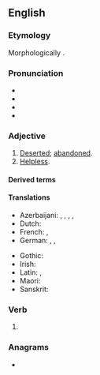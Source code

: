 ==English==

===Etymology===
Morphologically {{suffix|en|forsake|n}}.

===Pronunciation===
* {{IPA|en|/fɔɹˈseɪkən/}}
* {{audio|en|en-us-forsaken.ogg|Audio (GA)}}
* {{rhymes|en|eɪkən|s=3}}
* {{hyphenation|en|for|sak|en}}

===Adjective===
{{en-adj}}

# [[deserted|Deserted]]; [[abandoned]].
# [[helpless|Helpless]].

====Derived terms====
{{der3|en
|forsakenly
|forsakenness
|godforsaken}}

====Translations====
{{trans-top|abandoned}}
* Azerbaijani: {{t|az|baxımsız}}, {{t|az|nəzarətsiz}}, {{t|az|tərk edilmiş}}, {{t|az|atılmış}}, {{t|az|[[tək-tənha]] [[qalmış]]}}
* Dutch: {{t+|nl|verlaten}}
* French: {{t+|fr|abandonné}}, {{t+|fr|esseulé}}
* German: {{t|de|[[im Stich lassen|im Stich gelassen]]}}, {{t+|de|verlassen}}, {{t+|de|aufgegeben}}
{{trans-mid}}
* Gothic: {{t|got|𐌰𐌹𐌽𐌰𐌺𐌻𐍃}}
* Irish: {{t|ga|fágtha}}
* Latin: {{t|la|relictus}}, {{t|la|dērelictus}}
* Maori: {{t|mi|toreke}}
* Sanskrit: {{t+|sa|हीन}}
{{trans-bottom}}

===Verb===
{{head|en|verb form|cat2=irregular past participles}}

# {{inflection of|en|forsake||past|part}}

===Anagrams===
* {{anagrams|en|a=aefknors|oak ferns}}